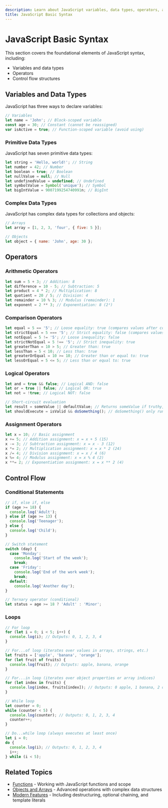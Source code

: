 ```yaml
---
description: Learn about JavaScript variables, data types, operators, and control flow structures
title: JavaScript Basic Syntax
---
```


# JavaScript Basic Syntax

This section covers the foundational elements of JavaScript syntax, including:

- Variables and data types
- Operators
- Control flow structures

## Variables and Data Types

JavaScript has three ways to declare variables:

```javascript
// Variables
let name = 'John'; // Block-scoped variable
const age = 30; // Constant (cannot be reassigned)
var isActive = true; // Function-scoped variable (avoid using)
```

### Primitive Data Types

JavaScript has seven primitive data types:

```javascript
let string = 'Hello, world!'; // String
let number = 42; // Number
let boolean = true; // Boolean
let nullValue = null; // Null
let undefinedValue = undefined; // Undefined
let symbolValue = Symbol('unique'); // Symbol
let bigIntValue = 9007199254740991n; // BigInt
```

### Complex Data Types

JavaScript has complex data types for collections and objects:

```javascript
// Arrays
let array = [1, 2, 3, 'four', { five: 5 }];

// Objects
let object = { name: 'John', age: 30 };
```

## Operators

### Arithmetic Operators

```javascript
let sum = 5 + 3; // Addition: 8
let difference = 10 - 5; // Subtraction: 5
let product = 4 * 2; // Multiplication: 8
let quotient = 20 / 5; // Division: 4
let remainder = 10 % 3; // Modulus (remainder): 1
let exponent = 2 ** 3; // Exponentiation: 8 (2³)
```

### Comparison Operators

```javascript
let equal = 5 == '5'; // Loose equality: true (compares values after conversion)
let strictEqual = 5 === '5'; // Strict equality: false (compares values and types)
let notEqual = 5 != '5'; // Loose inequality: false
let strictNotEqual = 5 !== '5'; // Strict inequality: true
let greaterThan = 10 > 5; // Greater than: true
let lessThan = 5 < 10; // Less than: true
let greaterOrEqual = 10 >= 10; // Greater than or equal to: true
let lessOrEqual = 5 <= 5; // Less than or equal to: true
```

### Logical Operators

```javascript
let and = true && false; // Logical AND: false
let or = true || false; // Logical OR: true
let not = !true; // Logical NOT: false

// Short-circuit evaluation
let result = someValue || defaultValue; // Returns someValue if truthy, otherwise defaultValue
let shouldExecute = isValid && doSomething(); // doSomething() only runs if isValid is true
```

### Assignment Operators

```javascript
let x = 10; // Basic assignment
x += 5; // Addition assignment: x = x + 5 (15)
x -= 3; // Subtraction assignment: x = x - 3 (12)
x *= 2; // Multiplication assignment: x = x * 2 (24)
x /= 4; // Division assignment: x = x / 4 (6)
x %= 4; // Modulus assignment: x = x % 4 (2)
x **= 2; // Exponentiation assignment: x = x ** 2 (4)
```

## Control Flow

### Conditional Statements

```javascript
// if, else if, else
if (age >= 18) {
  console.log('Adult');
} else if (age >= 13) {
  console.log('Teenager');
} else {
  console.log('Child');
}

// Switch statement
switch (day) {
  case 'Monday':
    console.log('Start of the week');
    break;
  case 'Friday':
    console.log('End of the work week');
    break;
  default:
    console.log('Another day');
}

// Ternary operator (conditional)
let status = age >= 18 ? 'Adult' : 'Minor';
```

### Loops

```javascript
// For loop
for (let i = 0; i < 5; i++) {
  console.log(i); // Outputs: 0, 1, 2, 3, 4
}

// For...of loop (iterates over values in arrays, strings, etc.)
let fruits = ['apple', 'banana', 'orange'];
for (let fruit of fruits) {
  console.log(fruit); // Outputs: apple, banana, orange
}

// For...in loop (iterates over object properties or array indices)
for (let index in fruits) {
  console.log(index, fruits[index]); // Outputs: 0 apple, 1 banana, 2 orange
}

// While loop
let counter = 0;
while (counter < 5) {
  console.log(counter); // Outputs: 0, 1, 2, 3, 4
  counter++;
}

// Do...while loop (always executes at least once)
let i = 0;
do {
  console.log(i); // Outputs: 0, 1, 2, 3, 4
  i++;
} while (i < 5);
```

## Related Topics

- [Functions](./functions) - Working with JavaScript functions and scope
- [Objects and Arrays](./objects-arrays) - Advanced operations with complex data structures
- [Modern Features](./modern-features) - Including destructuring, optional chaining, and template literals
